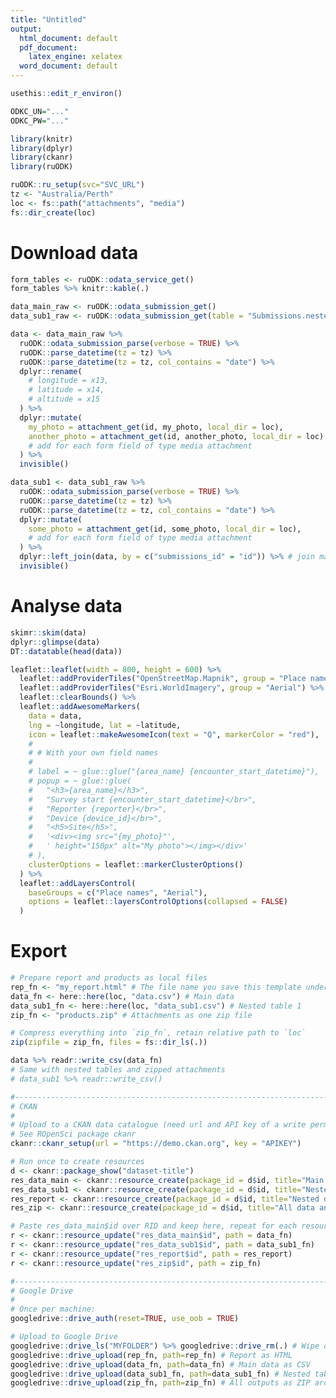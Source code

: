 ```yaml
---
title: "Untitled"
output:
  html_document: default
  pdf_document:
    latex_engine: xelatex
  word_document: default
---
```


<!--  
This Rmd template provides an example workflow to access submissions and 
attachments of a given ODK Central form using its OData API.


You will need:
* An ODK Central form's OData Service URL (ending in .svc), accessed from the 
  "Analyse using OData" button on the form submission tab.
* Username and password of an ODK Central webuser authorised to view this form.
-->

<!--
Step 1: Setup ruODK
ODK Central webuser username and password are set as environment variables to
keep them outside of this document.

Read vignette "setup" for further information.
-->
<!-- Open the .Renviron file  -->
```r
usethis::edit_r_environ()
```

<!-- and paste the following with the webuser's credentials  -->
```r
ODKC_UN="..."
ODKC_PW="..."
```
<!-- and restart the session to load these environment variables. -->

<!-- 
* Configure ODK Central base URL, project ID, and form ID through OData Service URL.
  Paste the OData Service URL over `SVC_URL`.
* Paste your local timezone over `Australia/Perth`.
* Adjust `loc` to a local subfolder for downloaded attachments.
-->
```r
library(knitr)
library(dplyr)
library(ckanr)
library(ruODK)

ruODK::ru_setup(svc="SVC_URL")
tz <- "Australia/Perth"
loc <- fs::path("attachments", "media")
fs::dir_create(loc)
```

# Download data
<!-- 
Get table names. 

form_tables will contain one row per separate table. 
-->
```r
form_tables <- ruODK::odata_service_get()
form_tables %>% knitr::kable(.)
```

<!-- 
Get and parse submissions.

* Rename any point coordinates which come out as `xn`, `xn+1`, `xn+2` into 
  longitude, latitude, altitude.
* Repeat parse_datetime for each form field name that symbolises a datetime.
  Default assumes "time", example shows an additional step to also parse any
  form field with "date" in its name.


Repeat for each table name in form_tables$url. 
-->
```r
data_main_raw <- ruODK::odata_submission_get()
data_sub1_raw <- ruODK::odata_submission_get(table = "Submissions.nested_table_name1")

data <- data_main_raw %>% 
  ruODK::odata_submission_parse(verbose = TRUE) %>%
  ruODK::parse_datetime(tz = tz) %>% 
  ruODK::parse_datetime(tz = tz, col_contains = "date") %>%
  dplyr::rename(
    # longitude = x13,
    # latitude = x14,
    # altitude = x15
  ) %>%
  dplyr::mutate(
    my_photo = attachment_get(id, my_photo, local_dir = loc),
    another_photo = attachment_get(id, another_photo, local_dir = loc)
    # add for each form field of type media attachment
  ) %>%
  invisible()

data_sub1 <- data_sub1_raw %>% 
  ruODK::odata_submission_parse(verbose = TRUE) %>%
  ruODK::parse_datetime(tz = tz) %>% 
  ruODK::parse_datetime(tz = tz, col_contains = "date") %>%
  dplyr::mutate(
    some_photo = attachment_get(id, some_photo, local_dir = loc),
    # add for each form field of type media attachment
  ) %>%
  dplyr::left_join(data, by = c("submissions_id" = "id")) %>% # join main table
  invisible()
```

# Analyse data
<!-- Summarise, analyse, visualise the tibble(s) data (, data_sub1, data_sub2) -->
```r
skimr::skim(data)
dplyr::glimpse(data)
DT::datatable(head(data))
```

```r
leaflet::leaflet(width = 800, height = 600) %>%
  leaflet::addProviderTiles("OpenStreetMap.Mapnik", group = "Place names") %>%
  leaflet::addProviderTiles("Esri.WorldImagery", group = "Aerial") %>%
  leaflet::clearBounds() %>%
  leaflet::addAwesomeMarkers(
    data = data,
    lng = ~longitude, lat = ~latitude,
    icon = leaflet::makeAwesomeIcon(text = "Q", markerColor = "red"),
    # 
    # # With your own field names
    # 
    # label = ~ glue::glue("{area_name} {encounter_start_datetime}"),
    # popup = ~ glue::glue(
    #   "<h3>{area_name}</h3>",
    #   "Survey start {encounter_start_datetime}</br>",
    #   "Reporter {reporter}</br>",
    #   "Device {device_id}</br>",
    #   "<h5>Site</h5>",
    #   '<div><img src="{my_photo}"',
    #   ' height="150px" alt="My photo"></img></div>'
    # ),
    clusterOptions = leaflet::markerClusterOptions()
  ) %>%
  leaflet::addLayersControl(
    baseGroups = c("Place names", "Aerial"),
    options = leaflet::layersControlOptions(collapsed = FALSE)
  )
```


# Export

<!--
The form submissions are now extracted and visualised. What's next:

* Save to a local spreadsheet.
* Upload the data (spreadsheet) and possibly this report (compiled to HTML) 
  to a CKAN data catalogue.
* Upload data, report, attachments to Google Drive.
* Generate the HTML report once off without the next chunk, as the chunk refers
  to the rendered output file (HTML) before the file is created initially.
* Run report always twice to generate (run 1) and upload (run 2) the latest HTML.
-->
```r
# Prepare report and products as local files
rep_fn <- "my_report.html" # The file name you save this template under
data_fn <- here::here(loc, "data.csv") # Main data
data_sub1_fn <- here::here(loc, "data_sub1.csv") # Nested table 1
zip_fn <- "products.zip" # Attachments as one zip file

# Compress everything into `zip_fn`, retain relative path to `loc`
zip(zipfile = zip_fn, files = fs::dir_ls(.))

data %>% readr::write_csv(data_fn)
# Same with nested tables and zipped attachments
# data_sub1 %>% readr::write_csv()

#------------------------------------------------------------------------------#
# CKAN
#
# Upload to a CKAN data catalogue (need url and API key of a write permitted user)
# See ROpenSci package ckanr
ckanr::ckanr_setup(url = "https://demo.ckan.org", key = "APIKEY")

# Run once to create resources
d <- ckanr::package_show("dataset-title")
res_data_main <- ckanr::resource_create(package_id = d$id, title="Main data", upload = data_fn)
res_data_sub1 <- ckanr::resource_create(package_id = d$id, title="Nested data table 1", upload = data_sub1_fn)
res_report <- ckanr::resource_create(package_id = d$id, title="Nested data table 1", upload = rep_fn)
res_zip <- ckanr::resource_create(package_id = d$id, title="All data and attachments", upload = zip_fn)

# Paste res_data_main$id over RID and keep here, repeat for each resource
r <- ckanr::resource_update("res_data_main$id", path = data_fn)
r <- ckanr::resource_update("res_data_sub1$id", path = data_sub1_fn)
r <- ckanr::resource_update("res_report$id", path = res_report)
r <- ckanr::resource_update("res_zip$id", path = zip_fn)

#------------------------------------------------------------------------------#
# Google Drive
#
# Once per machine:
googledrive::drive_auth(reset=TRUE, use_oob = TRUE)

# Upload to Google Drive
googledrive::drive_ls("MYFOLDER") %>% googledrive::drive_rm(.) # Wipe older outputs
googledrive::drive_upload(rep_fn, path=rep_fn) # Report as HTML
googledrive::drive_upload(data_fn, path=data_fn) # Main data as CSV
googledrive::drive_upload(data_sub1_fn, path=data_sub1_fn) # Nested table 1 as CSV
googledrive::drive_upload(zip_fn, path=zip_fn) # All outputs as ZIP archive
```
